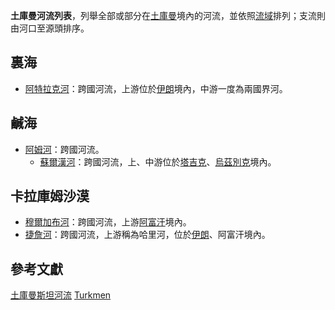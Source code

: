 '''土庫曼河流列表'''，列舉全部或部分在[[土庫曼|土庫曼]]境內的河流，並依照[[流域|流域]]排列；支流則由河口至源頭排序。

==裏海==
*[[阿特拉克河|阿特拉克河]]：跨國河流，上游位於[[伊朗|伊朗]]境內，中游一度為兩國界河。

==鹹海==
*[[阿姆河|阿姆河]]：跨國河流。
**[[蘇爾漢河|蘇爾漢河]]：跨國河流，上、中游位於[[塔吉克斯坦|塔吉克]]、[[烏茲別克|烏茲別克]]境內。

==卡拉庫姆沙漠==
*[[穆爾加布河|穆爾加布河]]：跨國河流，上游[[阿富汗|阿富汗]]境內。
*[[捷詹河|捷詹河]]：跨國河流，上游稱為哈里河，位於[[伊朗|伊朗]]、阿富汗境內。

== 參考文獻 ==
{{Reflist}}

{{Asia topic|河流列表}}
[[Category:土庫曼斯坦河流|]]
[[Category:各國河流列表|Turkmen]]